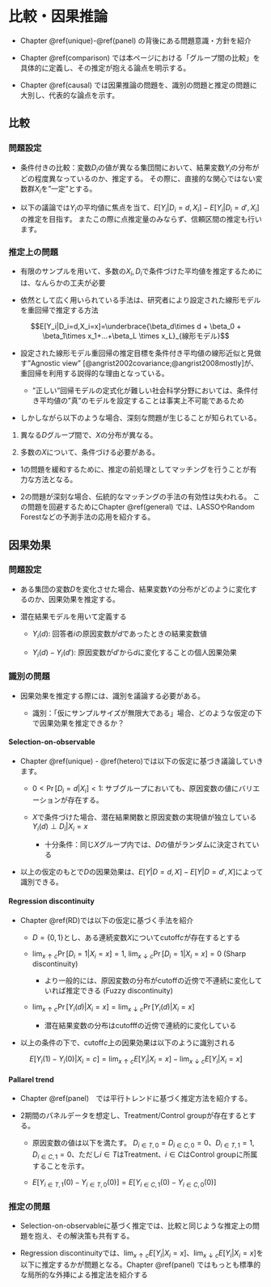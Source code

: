 # 比較・因果推論

- Chapter \@ref(unique)-\@ref(panel) の背後にある問題意識・方針を紹介

- Chapter \@ref(comparison) では本ページにおける「グループ間の比較」を具体的に定義し、その推定が抱える論点を明示する。

- Chapter \@ref(causal) では因果推論の問題を、識別の問題と推定の問題に大別し、代表的な論点を示す。

## 比較 {#comparison}

### 問題設定

- 条件付きの比較：変数$D_i$の値が異なる集団間において、結果変数$Y_i$の分布がどの程度異なっているのか、推定する。
その際に、直接的な関心ではない変数群$X_i$を”一定”とする。

- 以下の議論では$Y_i$の平均値に焦点を当て、$E[Y_i|D_i=d,X_i]-E[Y_i|D_i=d',X_i]$の推定を目指す。
またこの際に点推定量のみならず、信頼区間の推定も行います。

### 推定上の問題

- 有限のサンプルを用いて、多数の$X_i,D_i$で条件づけた平均値を推定するためには、なんらかの工夫が必要

- 依然として広く用いられている手法は、研究者により設定された線形モデルを重回帰で推定する方法

$$E[Y_i|D_i=d,X_i=x]=\underbrace{\beta_d\times d + \beta_0 + \beta_1\times x_1+...+\beta_L \times x_L}_{線形モデル}$$

- 設定された線形モデル重回帰の推定目標を条件付き平均値の線形近似と見做す"Agnostic view" [@angrist2002covariance;@angrist2008mostly]が、重回帰を利用する説得的な理由となっている。

  - ”正しい”回帰モデルの定式化が難しい社会科学分野においては、条件付き平均値の”真”のモデルを設定することは事実上不可能であるため

- しかしながら以下のような場合、深刻な問題が生じることが知られている。

1. 異なる$D$グループ間で、$X$の分布が異なる。
  
2. 多数の$X$について、条件づける必要がある。

- 1の問題を緩和するために、推定の前処理としてマッチングを行うことが有力な方法となる。
  
- 2の問題が深刻な場合、伝統的なマッチングの手法の有効性は失われる。
この問題を回避するためにChapter \@ref(general) では、LASSOやRandom Forestなどの予測手法の応用を紹介する。

## 因果効果 {#causal}

### 問題設定

- ある集団の変数$D$を変化させた場合、結果変数$Y$の分布がどのように変化するのか、因果効果を推定する。

- 潜在結果モデルを用いて定義する

  - $Y_i(d)$: 回答者$i$の原因変数が$d$であったときの結果変数値
  
  - $Y_i(d)-Y_i(d')$: 原因変数が$d'$から$d$に変化することの個人因果効果

### 識別の問題

- 因果効果を推定する際には、識別を議論する必要がある。

  - 識別：「仮にサンプルサイズが無限大である」場合、どのような仮定の下で因果効果を推定できるか？

#### Selection-on-observable
  
- Chapter \@ref(unique) - \@ref(hetero)では以下の仮定に基づき議論していきます。

  - $0<\Pr[D_i=d|X_i]<1$: サブグループにおいても、原因変数の値にバリエーションが存在する。
  
  - $X$で条件づけた場合、潜在結果関数と原因変数の実現値が独立している$Y_i(d)\perp D_i|X_i=x$
  
    - 十分条件：同じ$X$グループ内では、$D$の値がランダムに決定されている

- 以上の仮定のもとで$D$の因果効果は、$E[Y|D=d,X]-E[Y|D=d',X]$によって識別できる。

#### Regression discontinuity

- Chapter \@ref(RD)では以下の仮定に基づく手法を紹介

  - $D=\{0,1\}$とし、ある連続変数$X$についてcutoff$c$が存在するとする
  
  - $\lim_{x\uparrow c}\Pr[D_i=1|X_i=x]=1$, $\lim_{x\downarrow c}\Pr[D_i=1|X_i=x]=0$ (Sharp discontinuity)
  
    - より一般的には、原因変数の分布がcutoffの近傍で不連続に変化していれば推定できる (Fuzzy discontinuity)
    
  - $\lim_{x\uparrow c}\Pr[Y_i(d)|X_i=x]= \lim_{x\downarrow c}\Pr[Y_i(d)|X_i=x]$
  
    - 潜在結果変数の分布はcutofffの近傍で連続的に変化している

- 以上の条件の下で、cutoff$c$上の因果効果は以下のように識別される

$$E[Y_i(1)-Y_i(0)|X_i=c]=\lim_{x\uparrow c}E[Y_i|X_i=x]-\lim_{x\downarrow c}E[Y_i|X_i=x]$$

#### Pallarel trend

- Chapter \@ref(panel)　では平行トレンドに基づく推定方法を紹介する。

- 2期間のパネルデータを想定し、Treatment/Control groupが存在するとする。

  - 原因変数の値は以下を満たす。 $D_{i\in T,0}=D_{i\in C,0}=0$、$D_{i\in T,1}=1, D_{i\in C,1}=0$、ただし$i\in T$はTreatment、$i\in C$はControl groupに所属することを示す。
  
  - $E[Y_{i\in T,1}(0)-Y_{i\in T,0}(0)]=E[Y_{i\in C,1}(0)-Y_{i\in C,0}(0)]$

### 推定の問題

- Selection-on-observableに基づく推定では、比較と同じような推定上の問題を抱え、その解決策も共有する。

- Regression discontinuityでは、$\lim_{x\uparrow c}E[Y_i|X_i=x]$、$\lim_{x\downarrow c}E[Y_i|X_i=x]$を以下に推定するかが問題となる。Chapter \@ref(panel) ではもっとも標準的な局所的な外挿による推定法を紹介する
